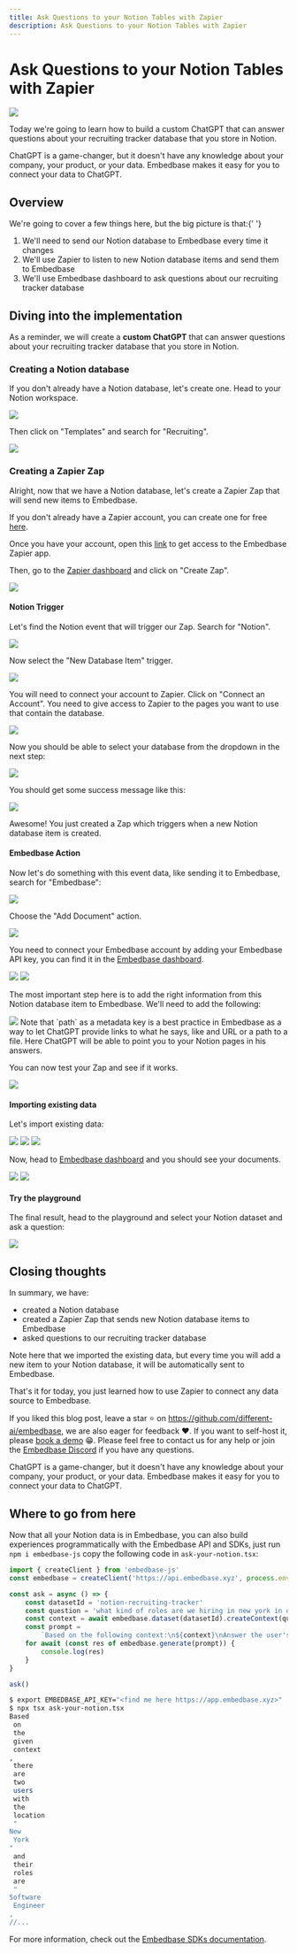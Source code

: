 ```yaml
---
title: Ask Questions to your Notion Tables with Zapier
description: Ask Questions to your Notion Tables with Zapier
---
```



# Ask Questions to your Notion Tables with Zapier

<Image src="/zapier-notion-demo.gif" width={800} height={500} />

Today we're going to learn how to build a custom ChatGPT that can answer questions
about your recruiting tracker database that you store in Notion.

ChatGPT is a game-changer, but it doesn't have any knowledge about your company, your product, or your data. Embedbase makes it easy for you to connect your data to ChatGPT.

## Overview

We're going to cover a few things here, but the big picture is that:{' '}

1. We'll need to send our Notion database to Embedbase every time it changes
2. We'll use Zapier to listen to new Notion database items and send them to Embedbase
3. We'll use Embedbase dashboard to ask questions about our recruiting tracker database

## Diving into the implementation

As a reminder, we will create a **custom ChatGPT** that can answer questions about your recruiting tracker database that you store in Notion.

### Creating a Notion database

If you don't already have a Notion database, let's create one. Head to your Notion workspace.

<Image src="/zapier-notion-click-templates.png" width={800} height={500} />

Then click on "Templates" and search for "Recruiting".

<Image src="/zapier-notion-search-recruiting.png" width={800} height={500} />


### Creating a Zapier Zap

Alright, now that we have a Notion database, let's create a Zapier Zap that will send new items to Embedbase.

If you don't already have a Zapier account, you can create one for free [here](https://zapier.com/sign-up/).

Once you have your account, open this [link](https://zapier.com/developer/public-invite/182530/927341e3ac2eca4b5602dcf23f0df074/) to get
access to the Embedbase Zapier app.

Then, go to the [Zapier dashboard](https://zapier.com/app/dashboard) and click on "Create Zap".

<Image src="/zapier-create-zap.png" width={800} height={500} />

#### Notion Trigger

Let's find the Notion event that will trigger our Zap. Search for "Notion".

<Image src="/zapier-search-notion.png" width={800} height={500} />

Now select the "New Database Item" trigger.

<Image src="/zapier-select-new-database-item.png" width={800} height={500} />

You will need to connect your account to Zapier. Click on "Connect an Account".
You need to give access to Zapier to the pages you want to use that contain the database.

<Image src="/zapier-connect-account.png" width={800} height={500} />

Now you should be able to select your database from the dropdown in the next step:

<Image src="/zapier-select-database.png" width={800} height={500} />

You should get some success message like this:

<Image src="/zapier-success.png" width={800} height={500} />

Awesome! You just created a Zap which triggers when a new Notion database item is created.

#### Embedbase Action

Now let's do something with this event data, like sending it to Embedbase,
search for "Embedbase":

<Image src="/zapier-search-embedbase.png" width={800} height={500} />

Choose the "Add Document" action.

<Image src="/zapier-select-add-document.png" width={800} height={500} />

You need to connect your Embedbase account by adding your Embedbase API key, you can find it in the [Embedbase dashboard](https://app.embedbase.xyz/dashboard).

<Image src="/zapier-add-api-key.png" width={800} height={500} />

<Image src="/copy-api-key.png" width={800} height={500} />

The most important step here is to add the right information from this Notion database item to Embedbase. We'll need to add the following:

<Image src="/zapier-add-document.png" width={800} height={500} />

<Callout type="info" emoji="ℹ️">
  Note that `path` as a metadata key is a best practice in Embedbase as a way to let ChatGPT provide links to what he says, like and URL or a path to a file.
  Here ChatGPT will be able to point you to your Notion pages in his answers.
</Callout>

You can now test your Zap and see if it works.

<Image src="/zapier-notion-publish.png" width={800} height={500} />

#### Importing existing data

Let's import existing data:

<Image src="/zapier-notion-import-existing-data-one.png" width={800} height={500} />
<Image src="/zapier-notion-import-existing-data-two.png" width={800} height={500} />
<Image src="/zapier-notion-import-existing-data-three.png" width={800} height={500} />

Now, head to [Embedbase dashboard](https://app.embedbase.xyz/dashboard) and you should see your documents.

<Image src="/zapier-notion-dashboard-click-dataset.png" width={800} height={500} />
<Image src="/zapier-notion-explorer.png" width={800} height={500} />

#### Try the playground

The final result, head to the playground and select your Notion dataset and ask a question:

<Image src="/zapier-notion-demo.gif" width={800} height={500} />

## Closing thoughts

In summary, we have:

- created a Notion database
- created a Zapier Zap that sends new Notion database items to Embedbase
- asked questions to our recruiting tracker database

Note here that we imported the existing data, but every time you will add a new item to your Notion database, it will be automatically sent to Embedbase.

That's it for today, you just learned how to use Zapier to connect any data source to Embedbase.

If you liked this blog post, leave a star ⭐️ on https://github.com/different-ai/embedbase, we are also eager for feedback ❤️. If you want to self-host it, please [book a demo](https://cal.com/potato/20min) 😁.
Please feel free to contact us for any help or join the [Embedbase Discord](https://discord.gg/pMNeuGrDky) if you have any questions.

ChatGPT is a game-changer, but it doesn't have any knowledge about your company, your product, or your data. Embedbase makes it easy for you to connect your data to ChatGPT.

## Where to go from here

Now that all your Notion data is in Embedbase, you can also build experiences programmatically with the Embedbase API and SDKs,
just run `npm i embedbase-js` copy the following code in `ask-your-notion.tsx`:


```ts filename="ask-your-notion.tsx"
import { createClient } from 'embedbase-js'
const embedbase = createClient('https://api.embedbase.xyz', process.env.EMBEDBASE_API_KEY)

const ask = async () => {
    const datasetId = 'notion-recruiting-tracker'
    const question = 'what kind of roles are we hiring in new york in q2?'
    const context = await embedbase.dataset(datasetId).createContext(question)
    const prompt =
        `Based on the following context:\n${context}\nAnswer the user's question: ${question}`
    for await (const res of embedbase.generate(prompt)) {
        console.log(res)
    }
}

ask()
```

```bash
$ export EMBEDBASE_API_KEY="<find me here https://app.embedbase.xyz>"
$ npx tsx ask-your-notion.tsx 
Based
 on
 the
 given
 context
,
 there
 are
 two
 users
 with
 the
 location
 "
New
 York
"
 and
 their
 roles
 are
 "
Software
 Engineer
,
//...
```

For more information, check out the [Embedbase SDKs documentation](https://docs.embedbase.xyz/sdk).
